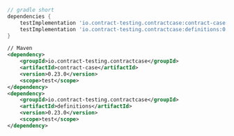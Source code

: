```gradle
// gradle short
dependencies {
    testImplementation 'io.contract-testing.contractcase:contract-case:0.23.0'
    testImplementation 'io.contract-testing.contractcase:definitions:0.23.0'
}
```

```xml
// Maven
<dependency>
    <groupId>io.contract-testing.contractcase</groupId>
    <artifactId>contract-case</artifactId>
    <version>0.23.0</version>
    <scope>test</scope>
</dependency>
<dependency>
    <groupId>io.contract-testing.contractcase</groupId>
    <artifactId>definitions</artifactId>
    <version>0.23.0</version>
    <scope>test</scope>
</dependency>
```
